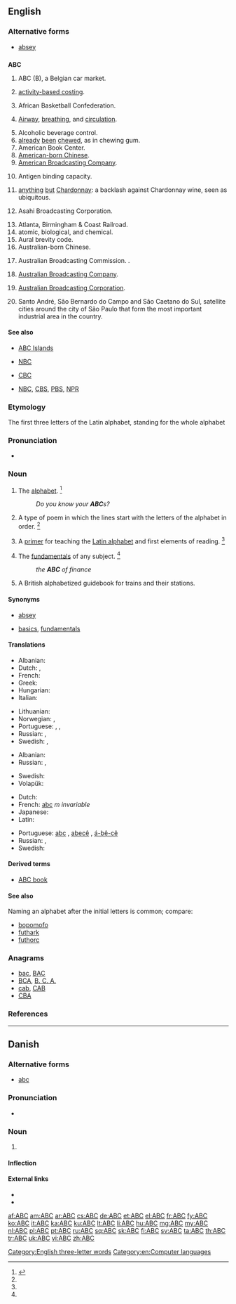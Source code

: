 {{also|abc}}
==English==

===Alternative forms===
* {{sense|noun}} [[absey]]

==={{initialism-old|en}}===
'''ABC'''

# ABC (B), a Belgian car market.
# {{context|business|_|management|lang=en}} [[w:Activity-based costing|activity-based costing]].
# African Basketball Confederation.
# {{context|emergency medicine|lang=en}} [[airway|Airway]], [[breathing]], and [[circulation]].
# Alcoholic beverage control.
# [[already]] [[been]] [[chew]]ed, as in chewing gum.
# American Book Center.
# [[w:American-born Chinese|American-born Chinese]].
# [[wikipedia:American_Broadcasting_Company|American Broadcasting Company]].
# {{context|medical|lang=en}} Antigen binding capacity.
# [[anything]] [[but]] [[Chardonnay]]: a backlash against Chardonnay wine, seen as ubiquitous.
# {{context|Japan|lang=en}} Asahi Broadcasting Corporation.
# Atlanta, Birmingham & Coast Railroad.
# atomic, biological, and chemical.
# Aural brevity code.
# Australian-born Chinese.
# {{context|obsolete|lang=en}} Australian Broadcasting Commission. {{defdate|1932}}.
# {{context|obsolete|lang=en}} [[w:Australian Broadcasting Company|Australian Broadcasting Company]]. {{defdate|1929}}
# [[wikipedia:Australian_Broadcasting_Corporation|Australian Broadcasting Corporation]]. {{defdate|From July 1983}}
# {{context|geography|lang=en}} Santo André, São Bernardo do Campo and São Caetano do Sul, satellite cities around the city of São Paulo that form the most important industrial area in the country.

====See also====
* [[ABC Islands]]
* {{sense|atomic, biological, chemical}} [[NBC]]
* {{sense|American-born Chinese}} [[CBC]]
* {{sense|American Broadcasting Company}} [[NBC]], [[CBS]], [[PBS]], [[NPR]]

===Etymology===
The first three letters of the Latin alphabet, standing for the whole alphabet

===Pronunciation===
* {{audio|en-us-ABC.ogg|Audio (US)}}

===Noun===
{{en-noun}}

# {{context|US|usually|plural only|uncountable|lang=en}} The [[alphabet]]. {{defdate|First attested from around (1150 to 1350).}}<ref name=SOED>{{reference-book | last =| first = | authorlink =  | coauthors =  | editor =Brown, Lesley  | others =  | title = The Shorter Oxford English Dictionary | origdate =  | origyear = 1933| origmonth =  | url =  | format =  | accessdate =  | accessyear =  | accessmonth =  | edition = 5th | date =  | year =2003| month =  | publisher =Oxford University Press  | location =Oxford, UK | language =  | id =  | doi = | isbn =978-0-19-860575-7 | lccn = | ol = | pages =3| chapter =  | chapterurl =  | quote =}}</ref>
#: ''Do you know your '''ABC'''s?''
# {{context|obsolete|poetry|lang=en}} A type of poem in which the lines start with the letters of the alphabet in order. {{defdate|Attested from around (1350 to 1470) until the mid 17<sup>th</sup> century.}}<ref name=SOED/>
# {{context|obsolete|lang=en}} A [[primer]] for teaching the [[Latin alphabet]] and first elements of reading. {{defdate|Attested from around (1350 to 1470) until the mid 17<sup>th</sup> century.}}<ref name=SOED/>
# The [[fundamental]]s of any subject. {{defdate|First attested in the mid 16<sup>th</sup> century.}}<ref name=SOED/>
#: ''the '''ABC''' of finance''
# {{context|UK|rail transport|lang=en}} A British alphabetized guidebook for trains and their stations.

====Synonyms====
* {{sense|alphabet}} [[absey]]
* {{sense|rudiments}} [[basic]]s, [[fundamental]]s

====Translations====
{{trans-top|alphabet}}
* Albanian: {{t+|sq|alfabet}}
* Dutch: {{t+|nl|ABC|n}}, {{t+|nl|alfabet|n}}
* French: {{t+|fr|alphabet|m}}
* Greek: {{t+|el|αλφαβήτα|sc=Grek}}
* Hungarian: {{t+|hu|ábécé}}
* Italian: {{t+|it|alfabeto|m}}
{{trans-mid}}
* Lithuanian: {{t+|lt|alphabet|m}}
* Norwegian: {{t+|no|abc}}, {{t+|no|alfabet|n}}
* Portuguese: {{t|pt|abc|m}}, {{t+|pt|abecê|m}}, {{t+|pt|á-bê-cê|m}}
* Russian: {{t+|ru|алфавит|m|tr=alfavít}}, {{t+|ru|азбука|f|tr=ázbuka}}
* Swedish: {{t+|sv|ABC|n}}, {{t+|sv|alfabet|n}}
{{trans-bottom}}

{{trans-top|obsolete: primer for learning the alphabet}}
* Albanian: {{t+|sq|abetare}}
* Russian: {{t+|ru|азбука|f|tr=ázbuka}}, {{t+|ru|букварь|m|tr=bukvár’}}
{{trans-mid}}
* Swedish: {{t+|sv|abc-bok|c}}
* Volapük: {{t+|vo|lafababuk}}
{{trans-bottom}}

{{trans-top|rudiments}}
* Dutch: {{t+|nl|ABC|n}}
* French: [[abc]] ''m invariable''
* Japanese: {{t+|ja|いろは|tr=iroha}}
* Latin: {{t|la|abecedaria|f}}
{{trans-mid}}
* Portuguese: [[abc]] {{g|m}}, [[abecê]] {{g|m}}, [[á-bê-cê]] {{g|m}}
* Russian: {{t+|ru|азбука|f|tr=ázbuka}},  {{t+|ru|азы|m-p|tr=azý}}
* Swedish: {{t+|sv|abc|n}}
{{trans-bottom}}

====Derived terms====
* [[ABC book]]<!-- a primer. Shakespeare, ''King John, I-i'', as an "absey" book-->

====See also====
Naming an alphabet after the initial letters is common; compare:
* [[bopomofo]]
* [[futhark]]
* [[futhorc]]

===Anagrams===
* [[bac#English|bac]], [[BAC#English|BAC]]
* [[BCA#English|BCA]], [[B. C. A.#English|B. C. A.]]
* [[cab#English|cab]], [[CAB#English|CAB]]
* [[CBA#English|CBA]]

===References===
<references/>

[[Category:English three-letter words]]
[[Category:en:Computer languages]]

----

==Danish==

===Alternative forms===
* [[abc]]

===Pronunciation===
* {{IPA|/abeseː/|[æb̥eˈseːˀ]|lang=da}}

===Noun===
{{da-noun|stem=ABC'|en|er}}

# {{l/en|ABC}} {{gloss|a primer for teaching the Latin alphabet and first elements of reading; the rudiments  of any subject}}

====Inflection====
{{da-noun-infl|stem=ABC'|en|er|4=ABC's}}

====External links====
* {{pedialite|lang=da}}
* {{pedialite|ABC (bog)|lang=da}}

[[af:ABC]]
[[am:ABC]]
[[ar:ABC]]
[[cs:ABC]]
[[de:ABC]]
[[et:ABC]]
[[el:ABC]]
[[fr:ABC]]
[[fy:ABC]]
[[ko:ABC]]
[[it:ABC]]
[[ka:ABC]]
[[ku:ABC]]
[[lt:ABC]]
[[li:ABC]]
[[hu:ABC]]
[[mg:ABC]]
[[my:ABC]]
[[nl:ABC]]
[[pl:ABC]]
[[pt:ABC]]
[[ru:ABC]]
[[sq:ABC]]
[[sk:ABC]]
[[fi:ABC]]
[[sv:ABC]]
[[ta:ABC]]
[[th:ABC]]
[[tr:ABC]]
[[uk:ABC]]
[[vi:ABC]]
[[zh:ABC]]